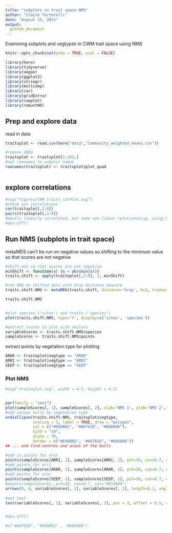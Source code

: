 ```yaml
---
title: "subplots in trait space NMS"
author: "Claire Tortorelli"
date: "Augsut 15, 2021"
output:
  github_document
---
```



Examining subplots and vegtypes in CWM trait space using NMS

```r

knitr::opts_chunk$set(echo = TRUE, eval = FALSE)

library(here)
library(tidyverse)
library(vegan)
library(ggplot2)
library(stringr)
library(multcomp)
library(car)
library(gridExtra)
library(cowplot)
library(robustHD)
```


## Prep and explore data

read in data
```r
traitxplot <- read.csv(here("data","Community_weighted_means.csv"))

#remove VEDU
traitxplot <- traitxplot[1:105,]
#set rownames to subplot names
rownames(traitxplot) <- traitxplot$plot_quad
 
```


## explore correlations
```r
#svg("figures/CWM_traits_corPlot.svg")
#check out correlations
cor(traitxplot[,2:8]) 
pairs(traitxplot[,2:8]) 
#mostly linearly correlated, but some non-linear relationshisp, using NMS
#dev.off()
```

## Run NMS (subplots in trait space)

metaMDS can't be run on negative values so shifting to the minimum value so that scores are not negative
```r
#shift min so that scores are not negative
minShift <- function(x) {x + abs(min(x))}
traits.shift <- apply(traitxplot[,2:8], 2, minShift)

#run NMS on shifted data with bray distance measure
traits.shift.NMS <- metaMDS(traits.shift, distance='bray', k=2, trymax=50, autotransform=FALSE, wasscores=TRUE, noshare=FALSE) 

traits.shift.NMS


#plot species ('sites') and traits ('species')
plot(traits.shift.NMS, type='t', display=c('sites', 'species'))

```

```r
#extract scores to plot with vectors
variableScores <- traits.shift.NMS$species
sampleScores <- traits.shift.NMS$points
```

extract points by vegetation type for plotting
```r
ARAR <- traitxplot$vegtype == "ARAR" 
ARRI <- traitxplot$vegtype == "ARRI" 
SEEP <- traitxplot$vegtype == "SEEP" 
```


### Plot NMS
```r
#svg("traitxplot.svg", width = 4.5, height = 4.5)


par(family = "sans")
plot(sampleScores[, 1], sampleScores[, 2], xlab='NMS 1', ylab='NMS 2', type='n', asp=1, las=1)
#add convex hulls by vegetation type
ordiellipse(traits.shift.NMS, traitxplot$vegtype, 
            scaling = 3, label = TRUE, draw = "polygon",
            col = c("#E6AB02", "#A6761D", "#666666"),
            kind = "sd",
            alpha = 70,
            border = c("#E6AB02", "#A6761D", "#666666"))
## ... and find centres and areas of the hulls

#add in points for arar
points(sampleScores[ARRI, 1], sampleScores[ARRI, 2], pch=16, cex=0.7, col="#A6761D")
#add points for arri
points(sampleScores[ARAR, 1], sampleScores[ARAR, 2], pch=16, cex=0.7, col="#E6AB02")
#add poitns for arar
points(sampleScores[SEEP, 1], sampleScores[SEEP, 2], pch=16, cex=0.7, col="#666666")
#points(sampleScores, pch=16, cex=0.7, col="#92d400")
arrows(0, 0, variableScores[, 1], variableScores[, 2], length=0.1, angle=20, col ="#505050")
 
#set text
text(variableScores[, 1], variableScores[, 2], pos = 3, offset = 0.5, col = "black", font = 2, rownames(variableScores), cex=0.7)


#dev.off()

#c("#A6761D", "#E6AB02" , "#666666")
```

